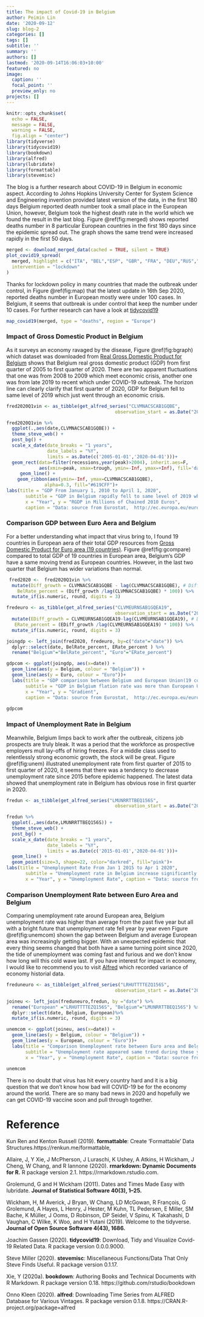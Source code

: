 ```yaml
---
title: The impact of Covid-19 in Belgium
author: Peimin Lin
date: '2020-09-12'
slug: blog-2
categories: []
tags: []
subtitle: ''
summary: ''
authors: []
lastmod: '2020-09-14T16:06:03+10:00'
featured: no
image:
  caption: ''
  focal_point: ''
  preview_only: no
projects: []
---
```


```r
knitr::opts_chunk$set(
  echo = FALSE, 
  message = FALSE,
  warning = FALSE, 
  fig.align = "center")
library(tidyverse)
library(tidycovid19)
library(bookdown)
library(alfred)
library(lubridate)
library(formattable)
library(stevemisc)
```

The blog is a further research about COVID-19 in Belgium in economic aspect. According to Johns Hopkins University Center for System Science and Engineering invention provided latest version of the data, in the first 180 days Belgium reported death number took a small place in the European Union, however, Belgium took the highest death rate in the world which we found the result in the last blog. Figure \@ref(fig:merged) shows reported deaths number in 8 particular European countries in the first 180 days since the epidemic spread out. The graph shows the same trend were increased rapidly in the first 50 days.  

```r
merged <- download_merged_data(cached = TRUE, silent = TRUE)
plot_covid19_spread(
  merged, highlight = c("ITA", "BEL","ESP", "GBR", "FRA", "DEU","RUS","SWE"),
  intervention = "lockdown"
)
```

Thanks for lockdown policy in many countries that made the outbreak under control, in Figure \@ref(fig:map) that the latest update in 16th Sep 2020, reported deaths number in European mostly were under 100 cases. In Belgium, it seems that outbreak is under control that keep the number under 10 cases. For further research can have a look at [tidycovid19](https://github.com/joachim-gassen/tidycovid19)

```r
map_covid19(merged, type = "deaths", region = "Europe")
```
### Impact of Gross Domestic Product in Belgium
As it surveys an economy ravaged by the disease, Figure \@ref(fig:bgraph) which dataset was downloaded from [Real Gross Domestic Product for Belgium](https://alfred.stlouisfed.org/series?seid=CLVMNACSCAB1GQBElisted) shows that Belgium real gross domestic product (GDP) from first quarter of 2005 to first quarter of 2020. There are two apparent fluctuations that one was from 2008 to 2009 which meet economic crisis, another one was from late 2019 to recent which under COVID-19 outbreak. The horizon line can clearly clarify that first quarter of 2020, GDP for Belgium fell to same level of 2019 which just went through an economic crisis.  

```r
fred2020Q1vin <- as_tibble(get_alfred_series("CLVMNACSCAB1GQBE",
                                        observation_start = as.Date("2005-01-01"),realtime_start = "2020-09-08" ))
```

```r
fred2020Q1vin %>%
  ggplot(.,aes(date,CLVMNACSCAB1GQBE)) +
  theme_steve_web() +
  post_bg() +
  scale_x_date(date_breaks = "1 years",
               date_labels = "%Y",
               limits = as.Date(c('2005-01-01','2020-04-01')))+
  geom_rect(data=filter(recessions,year(peak)>2004), inherit.aes=F, 
            aes(xmin=peak, xmax=trough, ymin=-Inf, ymax=+Inf), fill='darkgray', alpha=0.8)+
     geom_line() +
    geom_ribbon(aes(ymin=-Inf, ymax=CLVMNACSCAB1GQBE),
              alpha=0.3, fill="#619CFF")+
labs(title = "GDP From January 1, 2010 to April 1, 2020",
       subtitle = "GDP in Belgium rapidly fell to same level of 2019 which went through an economic crisis.",
       x = "Year", y = "RGDP in Millions of Chained 2010 Euros",
       caption = "Data: source from Eurostat,  http://ec.europa.eu/eurostat/about/overview") + geom_hline(yintercept=87500, linetype="dashed", color = "red") 
```
### Comparison GDP between Euro Aera and Belgium
For a better understanding what impact that virus bring to, I found 19 countries in European aera of their total GDP resources from [Gross Domestic Product for Euro area (19 countries)](https://alfred.stlouisfed.org/series?seid=CLVMEURNSAB1GQEA19). Figure \@ref(fig:gcompare) compared to total GDP of 19 countries in European area, Belgium’s GDP have a same moving trend as European countries. However, in the last two quarter that Belgium has wider variations than normal.

```r
 fred2020 <-  fred2020Q1vin %>%
  mutate(Diff_growth = CLVMNACSCAB1GQBE - lag(CLVMNACSCAB1GQBE), # Difference in route between years
    BelRate_percent = (Diff_growth /lag(CLVMNACSCAB1GQBE) * 100)) %>%
  mutate_if(is.numeric, round, digits = 3)
```

```r
fredeuro <- as_tibble(get_alfred_series("CLVMEURNSAB1GQEA19",
                                        observation_start = as.Date("2005-01-01"),realtime_start = "2020-09-08" )) %>%
  mutate(EDiff_growth = CLVMEURNSAB1GQEA19-lag(CLVMEURNSAB1GQEA19), # Difference in route between years
   ERate_percent = (EDiff_growth /lag(CLVMEURNSAB1GQEA19) * 100)) %>%
  mutate_if(is.numeric, round, digits = 3)
```

```r
joingdp <- left_join(fred2020, fredeuro, by=c("date"="date")) %>%
  dplyr::select(date, BelRate_percent, ERate_percent ) %>%
  rename("Belgium"="BelRate_percent", "Euro"="ERate_percent")
```

```r
gdpcom <- ggplot(joingdp, aes(x=date)) +
  geom_line(aes(y = Belgium, colour = "Belgium")) + 
  geom_line(aes(y = Euro, colour = "Euro"))+
  labs(title = "GDP comparison between Belgium and European Union(19 countries)",
       subtitle = "GDP in Belgium flation rate was more than European Union since outbreak.",
       x = "Year", y = "Gradient",
       caption = "Data: source from Eurostat,  http://ec.europa.eu/eurostat/about/overview") 
  
gdpcom 
```
### Impact of Unemployment Rate in Belgium
Meanwhile, Belgium limps back to work after the outbreak, citizens job prospects are truly bleak. It was a period that the workforce as prospective employers mull lay-offs of hiring freezes. For a middle class used to relentlessly strong economic growth, the stock will be great. Figure \@ref(fig:unem) illustrated unemployment rate from first quarter of 2015 to first quarter of 2020, it seems that there was a tendency to decrease unemployment rate since 2015 before epidemic happened. The latest data showed that unemployment rate in Belgium has obvious rose in first quarter in 2020.

```r
fredun <- as_tibble(get_alfred_series("LMUNRRTTBEQ156S",
                                        observation_start = as.Date("2015-01-01"), realtime_start = "2020-08-11" ))
```

```r
fredun %>%
  ggplot(.,aes(date,LMUNRRTTBEQ156S)) +
  theme_steve_web() +
  post_bg() +
  scale_x_date(date_breaks = "1 years",
               date_labels = "%Y",
               limits = as.Date(c('2015-01-01','2020-04-01')))+
  geom_line() +
  geom_point(size=3, shape=22, color="darkred", fill="pink")+
labs(title = "Unemployment Rate From Jan 1 2015 to Apr 1 2020",
       subtitle = "Unemployment rate in Belgium increase significantly since epidemics.",
       x = "Year", y = "Unemployment Rate", caption = "Data: source from Eurostat, http://ec.europa.eu/eurostat/about/overview") 
```
### Comparison Unemployment Rate between Euro Area and Belgium
Comparing unemployment rate around European area, Belgium unemployment rate was higher than average from the past five year but all with a bright future that unemployment rate fell year by year even Figure \@ref(fig:unemcom) shown the gap between Belgium and average European area was increasingly getting bigger. With an unexpected epidemic that every thing seems changed that both have a same turning point since 2020, the tide of unemployment was coming fast and furious and we don’t know how long will this cold wave last. If you have interest for impact in economy, I would like to recommend you to visit [Alfred](https://alfred.stlouisfed.org/) which recorded variance of economy historial data.

```r
freduneuro <- as_tibble(get_alfred_series("LRHUTTTTEZQ156S",
                                        observation_start = as.Date("2015-01-01"), realtime_start = "2020-08-11",realtime_end = "2020-08-11" )) 

```

```r
joineu <- left_join(freduneuro,fredun, by ="date") %>%
  rename("European" ="LRHUTTTTEZQ156S", "Belgium"="LMUNRRTTBEQ156S") %>%
  dplyr::select(date, Belgium, European)%>%
  mutate_if(is.numeric, round, digits = 3)
```

```r
unemcom <- ggplot(joineu, aes(x=date)) +
  geom_line(aes(y = Belgium, colour = "Belgium")) + 
  geom_line(aes(y = European, colour = "Euro"))+
  labs(title = "Comparison Unemployment rate between Euro area and Belgium",
       subtitle = "Unemployment rate appeared same trend during these year.",
       x = "Year", y = "Unemployment Rate", caption = "Data: source from Eurostat, http://ec.europa.eu/eurostat/about/overview") 
  
unemcom
```

There is no doubt that virus has hit every country hard and it is a big question that we don’t know how bad will COVID-19 be for the economy around the world. There are so many bad news in 2020 and hopefully we can get COVID-19 vaccine soon and pull through together. 

# Reference
Kun Ren and Kenton Russell (2019). **formattable**: Create 'Formattable' Data Structures.https://renkun.me/formattable,

Allaire, J, Y Xie, J McPherson, J Luraschi, K Ushey, A Atkins, H Wickham, J Cheng, W Chang, and R Iannone (2020). **rmarkdown: Dynamic Documents for R.** R package version 2.1. https://rmarkdown.rstudio.com.

Grolemund, G and H Wickham (2011). Dates and Times Made Easy with lubridate. **Journal of Statistical Software 40(3), 1–25.**

Wickham, H, M Averick, J Bryan, W Chang, LD McGowan, R François, G Grolemund, A Hayes, L Henry, J Hester, M Kuhn, TL Pedersen, E Miller, SM Bache, K Müller, J Ooms, D Robinson, DP Seidel, V Spinu, K Takahashi, D Vaughan, C Wilke, K Woo, and H Yutani (2019). Welcome to the tidyverse. **Journal of Open Source Software 4(43), 1686.**

Joachim Gassen (2020). **tidycovid19**: Download, Tidy and Visualize Covid-19 Related Data. R package version 0.0.0.9000.

Steve Miller (2020). **stevemisc**: Miscellaneous Functions/Data That Only Steve Finds Useful. R package version 0.1.17.
  
Xie, Y (2020a). **bookdown**: Authoring Books and Technical Documents with R Markdown. R package version 0.18. https://github.com/rstudio/bookdown

Onno Kleen (2020). **alfred**: Downloading Time Series from ALFRED Database for Various Vintages. R package version 0.1.8. https://CRAN.R-project.org/package=alfred
